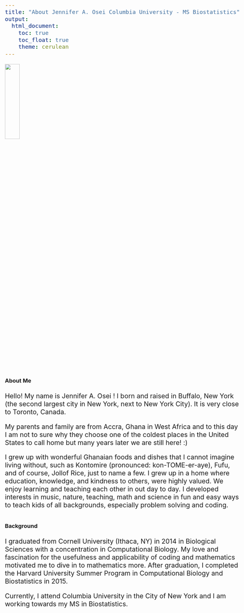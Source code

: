 ```yaml
---
title: "About Jennifer A. Osei Columbia University - MS Biostatistics"
output: 
  html_document:
    toc: true
    toc_float: true
    theme: cerulean
---
```

<style type="text/css">
  body{
  font-size: 16pt;
}
</style>

</center> ![](image/Jennifer Osei yay.jpg){ width=25% }
</center>

## <font size="4"> About Me </font> 
Hello! My name is Jennifer A. Osei ! 
I born and raised in Buffalo, New York (the second largest city in New York, next to New York City). It is very close to Toronto, Canada.

My parents and family are from Accra, Ghana in West Africa and to this day I am not to sure why they choose one of the coldest places in the United States to call home but many years later we are still here! :) 

I grew up with wonderful Ghanaian foods and dishes that I cannot imagine living without, such as
Kontomire (pronounced: kon-TOME-er-aye), Fufu, and of course, Jollof Rice, just to name a few. I grew up in a home where education, knowledge, and kindness to others, were highly valued. We enjoy learning and teaching each other in out day to day. I developed interests in music, nature, teaching, math and science in fun and easy ways to teach kids of all backgrounds, especially problem solving and coding. 
 
##  <font size="4"> Background </font> 
I graduated from Cornell University (Ithaca, NY) in 2014 in Biological Sciences with a concentration in Computational Biology. My love and fascination for the usefulness and applicability of coding and mathematics motivated me to dive in to mathematics more. After graduation, I completed the Harvard University Summer Program in Computational Biology and Biostatistics in 2015. 

Currently, I attend Columbia University in the City of New York and I am working towards my MS in Biostatistics. 
 


